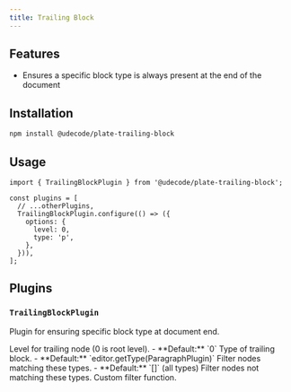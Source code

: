 ```yaml
---
title: Trailing Block
---
```


<ComponentPreview name="basic-elements-demo" />

<PackageInfo>

## Features

- Ensures a specific block type is always present at the end of the document

</PackageInfo>

## Installation

```bash
npm install @udecode/plate-trailing-block
```

## Usage

```tsx
import { TrailingBlockPlugin } from '@udecode/plate-trailing-block';
```

```tsx
const plugins = [
  // ...otherPlugins,
  TrailingBlockPlugin.configure(() => ({
    options: {
      level: 0,
      type: 'p',
    },
  })),
];
```

## Plugins

### `TrailingBlockPlugin`

Plugin for ensuring specific block type at document end.

<API name="TrailingBlockPlugin">
<APIOptions>
  <APIItem name="level" type="number" optional>
    Level for trailing node (0 is root level).
    - **Default:** `0`
  </APIItem>
  <APIItem name="type" type="string" optional>
    Type of trailing block.
    - **Default:** `editor.getType(ParagraphPlugin)`
  </APIItem>
  <APIItem name="allow" type="string[]" optional>
    Filter nodes matching these types.
    - **Default:** `[]` (all types)
  </APIItem>
  <APIItem name="exclude" type="string[]" optional>
    Filter nodes not matching these types.
  </APIItem>
  <APIItem name="filter" type="(node: TNode) => boolean" optional>
    Custom filter function.
  </APIItem>
</APIOptions>
</API>